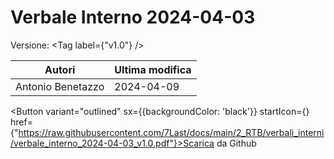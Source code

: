 

# Verbale Interno 2024-04-03

Versione: <Tag label={"v1.0"} />



|      Autori     |Ultima modifica|
|-----------------|---------------|
|Antonio Benetazzo|   2024-04-09  |

<Button variant="outlined" sx={{backgroundColor: 'black'}} startIcon={<GithubIcon />} href={"https://raw.githubusercontent.com/7Last/docs/main/2_RTB/verbali_interni/verbale_interno_2024-04-03_v1.0.pdf"}>Scarica da Github</Button>